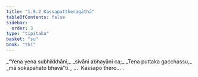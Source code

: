 ```yaml
---
title: "1.9.2 Kassapattheragāthā"
tableOfContents: false
sidebar:
  order: 3
type: "tipitaka"
basket: "su"
book: "th1"
---
```



<DynamicBreadcrumb />

<Division number="82" book="th1">

<Paragraph number="185" type="verses" book="th1">
_“Yena yena subhikkhāni,_  
_sivāni abhayāni ca;_  
_Tena puttaka gacchassu,_  
_mā sokāpahato bhavā”ti._  


</Paragraph>
</Division>

<Paragraph number="186" type="center" book="th1">
…  Kassapo thero… .
</Paragraph>